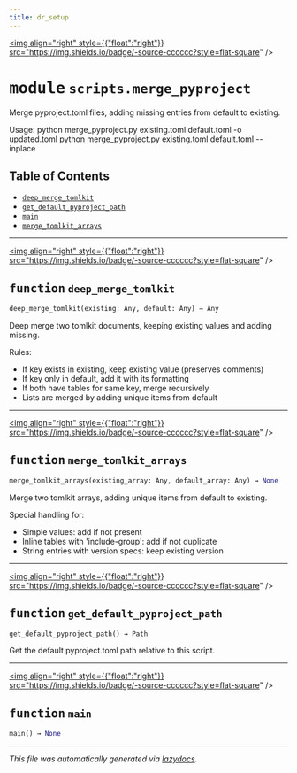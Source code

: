 ```yaml
---
title: dr_setup
---
```


<a href="https://github.com/drothermel/%24%7BREPO%7D/blob/main/src/dr_setup/scripts/merge_pyproject.py"><img align="right" style={{"float":"right"}} src="https://img.shields.io/badge/-source-cccccc?style=flat-square" /></a>

# <kbd>module</kbd> `scripts.merge_pyproject`
Merge pyproject.toml files, adding missing entries from default to existing.

Usage:
    python merge_pyproject.py existing.toml default.toml -o updated.toml
    python merge_pyproject.py existing.toml default.toml --inplace


## Table of Contents
- [`deep_merge_tomlkit`](./dr_setup.scripts.merge_pyproject#function-deep-merge-tomlkit)
- [`get_default_pyproject_path`](./dr_setup.scripts.merge_pyproject#function-get-default-pyproject-path)
- [`main`](./dr_setup.scripts.merge_pyproject#function-main)
- [`merge_tomlkit_arrays`](./dr_setup.scripts.merge_pyproject#function-merge-tomlkit-arrays)



---

<a href="https://github.com/drothermel/%24%7BREPO%7D/blob/main/src/dr_setup/scripts/merge_pyproject.py#L17"><img align="right" style={{"float":"right"}} src="https://img.shields.io/badge/-source-cccccc?style=flat-square" /></a>

## <kbd>function</kbd> `deep_merge_tomlkit`

```python
deep_merge_tomlkit(existing: Any, default: Any) → Any
```

Deep merge two tomlkit documents, keeping existing values and adding missing.

Rules:
- If key exists in existing, keep existing value (preserves comments)
- If key only in default, add it with its formatting
- If both have tables for same key, merge recursively
- Lists are merged by adding unique items from default



---

<a href="https://github.com/drothermel/%24%7BREPO%7D/blob/main/src/dr_setup/scripts/merge_pyproject.py#L45"><img align="right" style={{"float":"right"}} src="https://img.shields.io/badge/-source-cccccc?style=flat-square" /></a>

## <kbd>function</kbd> `merge_tomlkit_arrays`

```python
merge_tomlkit_arrays(existing_array: Any, default_array: Any) → None
```

Merge two tomlkit arrays, adding unique items from default to existing.

Special handling for:
- Simple values: add if not present
- Inline tables with 'include-group': add if not duplicate
- String entries with version specs: keep existing version



---

<a href="https://github.com/drothermel/%24%7BREPO%7D/blob/main/src/dr_setup/scripts/merge_pyproject.py#L109"><img align="right" style={{"float":"right"}} src="https://img.shields.io/badge/-source-cccccc?style=flat-square" /></a>

## <kbd>function</kbd> `get_default_pyproject_path`

```python
get_default_pyproject_path() → Path
```

Get the default pyproject.toml path relative to this script.



---

<a href="https://github.com/drothermel/%24%7BREPO%7D/blob/main/src/dr_setup/scripts/merge_pyproject.py#L116"><img align="right" style={{"float":"right"}} src="https://img.shields.io/badge/-source-cccccc?style=flat-square" /></a>

## <kbd>function</kbd> `main`

```python
main() → None
```







---

_This file was automatically generated via [lazydocs](https://github.com/ml-tooling/lazydocs)._
